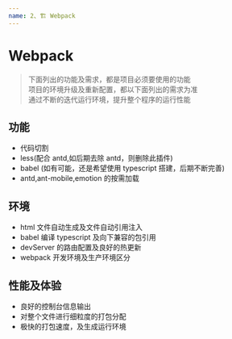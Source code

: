 ```yaml
---
name: 2、🏗 Webpack
---
```


# Webpack

> 下面列出的功能及需求，都是项目必须要使用的功能  
> 项目的环境升级及重新配置，都以下面列出的需求为准  
> 通过不断的迭代运行环境，提升整个程序的运行性能

## 功能

- 代码切割
- less(配合 antd,如后期去除 antd，则删除此插件)
- babel (如有可能，还是希望使用 typescript 搭建，后期不断完善)
- antd,ant-mobile,emotion 的按需加载

## 环境

- html 文件自动生成及文件自动引用注入
- babel 编译 typescript 及向下兼容的包引用
- devServer 的路由配置及良好的热更新
- webpack 开发环境及生产环境区分

## 性能及体验

- 良好的控制台信息输出
- 对整个文件进行细粒度的打包分配
- 极快的打包速度，及生成运行环境
